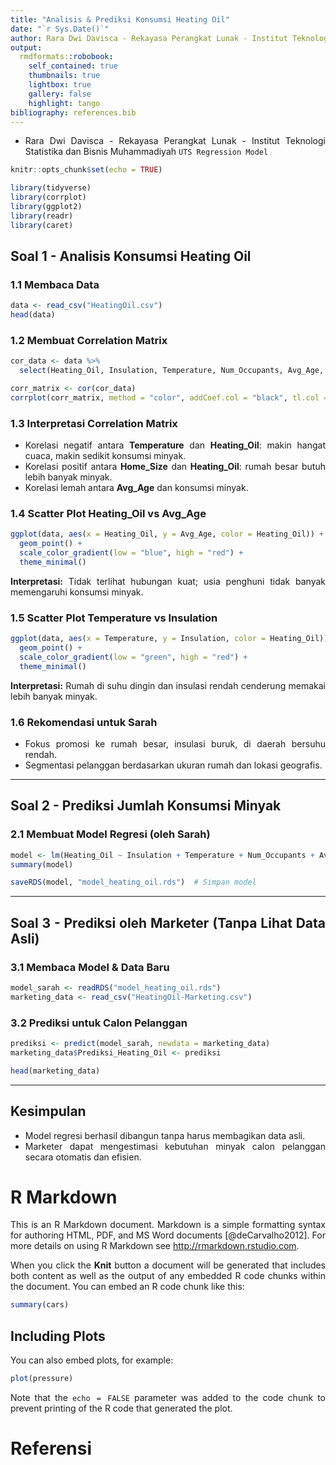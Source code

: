 ```yaml
---
title: "Analisis & Prediksi Konsumsi Heating Oil"
date: "`r Sys.Date()`"
author: Rara Dwi Davisca - Rekayasa Perangkat Lunak - Institut Teknologi Statistika dan Bisnis Muhammadiyah
output:
  rmdformats::robobook:
    self_contained: true
    thumbnails: true
    lightbox: true
    gallery: false
    highlight: tango
bibliography: references.bib
---
```

- Rara Dwi Davisca - Rekayasa Perangkat Lunak - Institut Teknologi Statistika dan Bisnis Muhammadiyah `UTS Regression Model`

```{=html}
<style>
body{
text-align: justify}
</style>
```
```r
knitr::opts_chunk$set(echo = TRUE)
```

```r
library(tidyverse)
library(corrplot)
library(ggplot2)
library(readr)
library(caret)
```

## Soal 1 - Analisis Konsumsi Heating Oil

### 1.1 Membaca Data
```r
data <- read_csv("HeatingOil.csv")
head(data)
```

### 1.2 Membuat Correlation Matrix
```r
cor_data <- data %>%
  select(Heating_Oil, Insulation, Temperature, Num_Occupants, Avg_Age, Home_Size)

corr_matrix <- cor(cor_data)
corrplot(corr_matrix, method = "color", addCoef.col = "black", tl.col = "black", tl.cex = 0.6)
```


### 1.3 Interpretasi Correlation Matrix
- Korelasi negatif antara **Temperature** dan **Heating_Oil**: makin hangat cuaca, makin sedikit konsumsi minyak.
- Korelasi positif antara **Home_Size** dan **Heating_Oil**: rumah besar butuh lebih banyak minyak.
- Korelasi lemah antara **Avg_Age** dan konsumsi minyak.

### 1.4 Scatter Plot Heating_Oil vs Avg_Age
```r
ggplot(data, aes(x = Heating_Oil, y = Avg_Age, color = Heating_Oil)) +
  geom_point() +
  scale_color_gradient(low = "blue", high = "red") +
  theme_minimal()
```

**Interpretasi:** Tidak terlihat hubungan kuat; usia penghuni tidak banyak memengaruhi konsumsi minyak.

### 1.5 Scatter Plot Temperature vs Insulation
```r
ggplot(data, aes(x = Temperature, y = Insulation, color = Heating_Oil)) +
  geom_point() +
  scale_color_gradient(low = "green", high = "red") +
  theme_minimal()
```

**Interpretasi:** Rumah di suhu dingin dan insulasi rendah cenderung memakai lebih banyak minyak.

### 1.6 Rekomendasi untuk Sarah
- Fokus promosi ke rumah besar, insulasi buruk, di daerah bersuhu rendah.
- Segmentasi pelanggan berdasarkan ukuran rumah dan lokasi geografis.

---

## Soal 2 - Prediksi Jumlah Konsumsi Minyak

### 2.1 Membuat Model Regresi (oleh Sarah)
```r
model <- lm(Heating_Oil ~ Insulation + Temperature + Num_Occupants + Avg_Age + Home_Size, data = data)
summary(model)

saveRDS(model, "model_heating_oil.rds")  # Simpan model
```

---

## Soal 3 - Prediksi oleh Marketer (Tanpa Lihat Data Asli)

### 3.1 Membaca Model & Data Baru
```r
model_sarah <- readRDS("model_heating_oil.rds")
marketing_data <- read_csv("HeatingOil-Marketing.csv")
```

### 3.2 Prediksi untuk Calon Pelanggan
```r
prediksi <- predict(model_sarah, newdata = marketing_data)
marketing_data$Prediksi_Heating_Oil <- prediksi

head(marketing_data)
```

---

## Kesimpulan
- Model regresi berhasil dibangun tanpa harus membagikan data asli.
- Marketer dapat mengestimasi kebutuhan minyak calon pelanggan secara otomatis dan efisien.

# R Markdown

This is an R Markdown document. Markdown is a simple formatting syntax for authoring HTML, PDF, and MS Word documents [@deCarvalho2012]. For more details on using R Markdown see <http://rmarkdown.rstudio.com>.

When you click the **Knit** button a document will be generated that includes both content as well as the output of any embedded R code chunks within the document. You can embed an R code chunk like this:

```r
summary(cars)
```

## Including Plots

You can also embed plots, for example:

```r
plot(pressure)
```

Note that the `echo = FALSE` parameter was added to the code chunk to prevent printing of the R code that generated the plot.

# Referensi

